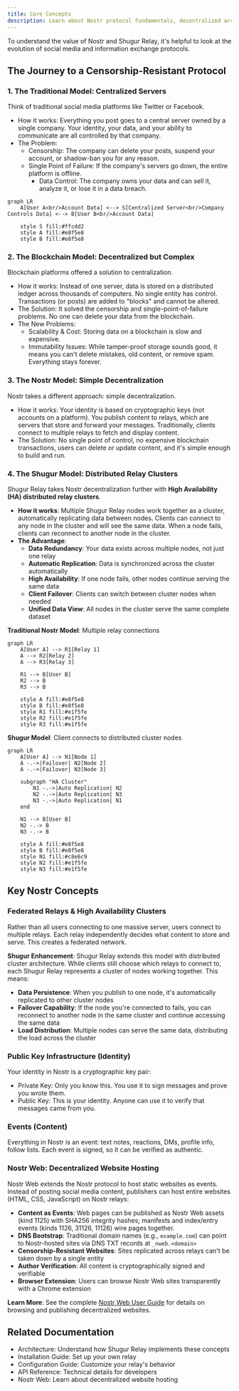 ```yaml
---
title: Core Concepts
description: Learn about Nostr protocol fundamentals, decentralized architecture, and how Shugur Relay provides censorship-resistant communication infrastructure.
---
```


To understand the value of Nostr and Shugur Relay, it's helpful to look at the evolution of social media and information exchange protocols.

## The Journey to a Censorship-Resistant Protocol

### 1. The Traditional Model: Centralized Servers

Think of traditional social media platforms like Twitter or Facebook.

- How it works: Everything you post goes to a central server owned by a single company. Your identity, your data, and your ability to communicate are all controlled by that company.
- The Problem:
  - Censorship: The company can delete your posts, suspend your account, or shadow-ban you for any reason.
  - Single Point of Failure: If the company's servers go down, the entire platform is offline.
    - Data Control: The company owns your data and can sell it, analyze it, or lose it in a data breach.

```mermaid
graph LR
    A[User A<br/>Account Data] <--> S[Centralized Server<br/>Company Controls Data] <--> B[User B<br/>Account Data]
    
    style S fill:#ffcdd2
    style A fill:#e8f5e8
    style B fill:#e8f5e8
```

### 2. The Blockchain Model: Decentralized but Complex

Blockchain platforms offered a solution to centralization.

- How it works: Instead of one server, data is stored on a distributed ledger across thousands of computers. No single entity has control. Transactions (or posts) are added to "blocks" and cannot be altered.
- The Solution: It solved the censorship and single-point-of-failure problems. No one can delete your data from the blockchain.
- The New Problems:
  - Scalability & Cost: Storing data on a blockchain is slow and expensive.
  - Immutability Issues: While tamper-proof storage sounds good, it means you can't delete mistakes, old content, or remove spam. Everything stays forever.

### 3. The Nostr Model: Simple Decentralization

Nostr takes a different approach: simple decentralization.

- How it works: Your identity is based on cryptographic keys (not accounts on a platform). You publish content to relays, which are servers that store and forward your messages. Traditionally, clients connect to multiple relays to fetch and display content.
- The Solution: No single point of control, no expensive blockchain transactions, users can delete or update content, and it's simple enough to build and run.

### 4. The Shugur Model: Distributed Relay Clusters

Shugur Relay takes Nostr decentralization further with **High Availability (HA) distributed relay clusters**.

- **How it works**: Multiple Shugur Relay nodes work together as a cluster, automatically replicating data between nodes. Clients can connect to any node in the cluster and will see the same data. When a node fails, clients can reconnect to another node in the cluster.
- **The Advantage**: 
  - **Data Redundancy**: Your data exists across multiple nodes, not just one relay
  - **Automatic Replication**: Data is synchronized across the cluster automatically
  - **High Availability**: If one node fails, other nodes continue serving the same data
  - **Client Failover**: Clients can switch between cluster nodes when needed
  - **Unified Data View**: All nodes in the cluster serve the same complete dataset

**Traditional Nostr Model**: Multiple relay connections
```mermaid
graph LR
    A[User A] --> R1[Relay 1]
    A --> R2[Relay 2]
    A --> R3[Relay 3]
    
    R1 --> B[User B]
    R2 --> B
    R3 --> B
    
    style A fill:#e8f5e8
    style B fill:#e8f5e8
    style R1 fill:#e1f5fe
    style R2 fill:#e1f5fe
    style R3 fill:#e1f5fe
```

**Shugur Model**: Client connects to distributed cluster nodes
```mermaid
graph LR
    A[User A] --> N1[Node 1]
    A -.->|Failover| N2[Node 2]
    A -.->|Failover| N3[Node 3]
    
    subgraph "HA Cluster"
        N1 -.->|Auto Replication| N2
        N2 -.->|Auto Replication| N3
        N3 -.->|Auto Replication| N1
    end
    
    N1 --> B[User B]
    N2 -.-> B
    N3 -.-> B
    
    style A fill:#e8f5e8
    style B fill:#e8f5e8
    style N1 fill:#c8e6c9
    style N2 fill:#e1f5fe
    style N3 fill:#e1f5fe
```

## Key Nostr Concepts

### Federated Relays & High Availability Clusters

Rather than all users connecting to one massive server, users connect to multiple relays. Each relay independently decides what content to store and serve. This creates a federated network.

**Shugur Enhancement**: Shugur Relay extends this model with distributed cluster architecture. While clients still choose which relays to connect to, each Shugur Relay represents a cluster of nodes working together. This means:

- **Data Persistence**: When you publish to one node, it's automatically replicated to other cluster nodes
- **Failover Capability**: If the node you're connected to fails, you can reconnect to another node in the same cluster and continue accessing the same data
- **Load Distribution**: Multiple nodes can serve the same data, distributing the load across the cluster

### Public Key Infrastructure (Identity)

Your identity in Nostr is a cryptographic key pair:

- Private Key: Only you know this. You use it to sign messages and prove you wrote them.
- Public Key: This is your identity. Anyone can use it to verify that messages came from you.

### Events (Content)

Everything in Nostr is an event: text notes, reactions, DMs, profile info, follow lists. Each event is signed, so it can be verified as authentic.

### Nostr Web: Decentralized Website Hosting

Nostr Web extends the Nostr protocol to host static websites as events. Instead of posting social media content, publishers can host entire websites (HTML, CSS, JavaScript) on Nostr relays:

- **Content as Events**: Web pages can be published as Nostr Web assets (kind 1125) with SHA256 integrity hashes; manifests and index/entry events (kinds 1126, 31126, 11126) wire pages together.
- **DNS Bootstrap**: Traditional domain names (e.g., `example.com`) can point to Nostr-hosted sites via DNS TXT records at `_nweb.<domain>`
- **Censorship-Resistant Websites**: Sites replicated across relays can't be taken down by a single entity
- **Author Verification**: All content is cryptographically signed and verifiable
- **Browser Extension**: Users can browse Nostr Web sites transparently with a Chrome extension

**Learn More**: See the complete [Nostr Web User Guide](/nostr-web) for details on browsing and publishing decentralized websites.

## Related Documentation

- Architecture: Understand how Shugur Relay implements these concepts
- Installation Guide: Set up your own relay
- Configuration Guide: Customize your relay's behavior
- API Reference: Technical details for developers
- Nostr Web: Learn about decentralized website hosting
